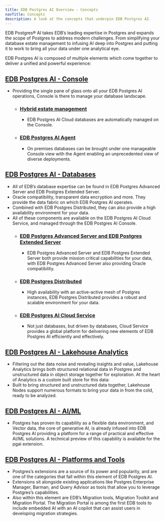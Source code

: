 ```yaml
---
title: EDB Postgres AI Overview - Concepts
navTitle: Concepts
description: A look at the concepts that underpin EDB Postgres AI.
---
```


EDB Postgres® AI takes EDB’s leading expertise in Postgres and expands the scope of Postgres to address modern challenges. From simplifying your database estate management to infusing AI deep into Postgres and putting it to work to bring all your data under one analytical eye.

EDB Postgres AI is composed of multiple elements which come together to deliver a unified and powerful experience:

## [EDB Postgres AI - Console](/edb-postgres-ai/console)
* Providing the single pane of glass onto all your EDB Postgres AI operations, Console is there to manage your database landscape.
    * ### [Hybrid estate management](/edb-postgres-ai/console/estate)
        * EDB Postgres AI Cloud databases are automatically managed on the Console.
    * ### [EDB Postgres AI Agent](/edb-postgres-ai/console/agent)
        * On premises databases can be brought under one manageable Console view with the Agent enabling an unprecedented view of diverse deployments.
## [EDB Postgres AI - Databases](/edb-postgres-ai/databases)
* All of EDB’s database expertise can be found in EDB Postgres Advanced Server and EDB Postgres Extended Server. 
* Oracle compatibility, transparent data encryption and more. They provide the data fabric on which EDB Postgres AI operates.
* Combined with EDB Postgres Distributed, they can also provide a high availability environment for your data. 
* All of these components are available on the EDB Postgres AI Cloud Service, and managed through the EDB Postgres AI Console.
    * ### [EDB Postgres Advanced Server and EDB Postgres Extended Server](/edb-postgres-ai/databases/databases)
        * EDB Postgres Advanced Server and EDB Postgres Extended Server both provide mission critical capabilities for your data, with EDB Postgres Advanced Server also providing Oracle compatibility.
    * ### [EDB Postgres Distributed](/edb-postgres-ai/databases/options/)
        * High availability with an active-active mesh of Postgres instances, EDB Postgres Distributed provides a robust and scalable environment for your data.
    * ### [EDB Postgres AI Cloud Service](/edb-postgres-ai/databases/cloudservice)
        * Not just databases, but driven by databases, Cloud Service provides a global platform for delivering new elements of EDB Postgres AI efficiently and effectively.
##  [EDB Postgres AI - Lakehouse Analytics](/edb-postgres-ai/analytics)
* Filtering out the data noise and revealing insights and value, Lakehouse Analytics brings both structured relational data in Postgres and unstructured data in object storage together for exploration. At the heart of Analytics is a custom built store for this data:
* Built to bring structured and unstructured data together, Lakehouse Nodes support numerous formats to bring your data in from the cold, ready to be analyzed. 
## [EDB Postgres AI - AI/ML](/edb-postgres-ai/ai-ml)
* Postgres has proven its capability as a flexible data environment, and Vector data, the core of generative AI, is already infused into EDB Postgres AI providing a platform for a range of practical and effective AI/ML solutions. A technical preview of this capability is available for the pgai extension.
## [EDB Postgres AI - Platforms and Tools](/edb-postgres-ai/tools)
* Postgres’s extensions are a source of its power and popularity, and are one of the categories that fall within this element of EDB Postgres AI. 
* Extensions sit alongside existing applications like Postgres Enterprise Manager, Barman, and Query Advisor as tools that allow you to leverage Postgres’s capabilities.
* Also within this element are EDB’s Migration tools, Migration Toolkit and Migration Portal. The Migration Portal is among the first EDB tools to include embedded AI with an AI copilot that can assist users in developing migration strategies.

